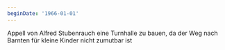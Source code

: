 ```yaml
---
beginDate: '1966-01-01'
---
```


Appell von Alfred Stubenrauch eine Turnhalle zu bauen, da der Weg nach Barnten
für kleine Kinder nicht zumutbar ist
